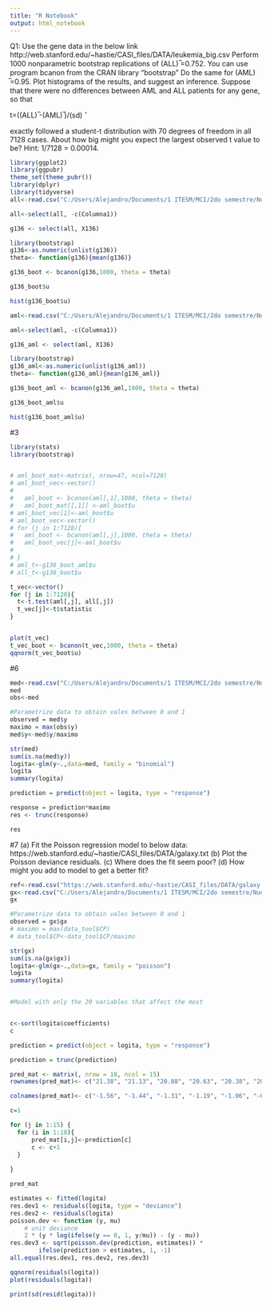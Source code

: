 ```yaml
---
title: "R Notebook"
output: html_notebook
---
```



Q1: Use the gene data in the below link
http://web.stanford.edu/~hastie/CASI_files/DATA/leukemia_big.csv
	Perform 1000 nonparametric bootstrap replications of (ALL) ̅=0.752. You can use program bcanon from the CRAN library “bootstrap” 
	Do the same for (AML) ̅=0.95.
	Plot histograms of the results, and suggest an inference.
Suppose that there were no differences between AML and ALL patients for any gene, so that 

t=((ALL) ̅-(AML) ̅)/(sd) ̂ 

exactly followed a student-t distribution with 70 degrees of freedom in all 7128 cases. About how big might you expect the largest observed t value to be? Hint: 1/7128 = 0.00014. 



```r
library(ggplot2)
library(ggpubr)
theme_set(theme_pubr())
library(dplyr)
library(tidyverse)
all<-read.csv("C:/Users/Alejandro/Documents/1 ITESM/MCI/2do semestre/Nueva carpeta/Final/ALL.csv",  header = TRUE, stringsAsFactors = FALSE, na.strings = "NA")
```
```r
all<-select(all, -c(Columna1))

g136 <- select(all, X136)
```


```r

library(bootstrap)
g136<-as.numeric(unlist(g136))
theta<- function(g136){mean(g136)}

g136_boot <- bcanon(g136,1000, theta = theta)

g136_boot$u

hist(g136_boot$u)

```


```r
aml<-read.csv("C:/Users/Alejandro/Documents/1 ITESM/MCI/2do semestre/Nueva carpeta/Final/AML.csv",  header = TRUE, stringsAsFactors = FALSE, na.strings = "NA")
```

```r
aml<-select(aml, -c(Columna1))

g136_aml <- select(aml, X136)
```

```r

library(bootstrap)
g136_aml<-as.numeric(unlist(g136_aml))
theta<- function(g136_aml){mean(g136_aml)}

g136_boot_aml <- bcanon(g136_aml,1000, theta = theta)

g136_boot_aml$u

hist(g136_boot_aml$u)
```
#3

```r
library(stats)
library(bootstrap)


# aml_boot_mat<-matrix(, nrow=47, ncol=7128)
# aml_boot_vec<-vector()
# 
#   aml_boot <- bcanon(aml[,1],1000, theta = theta)
#   aml_boot_mat[[,1]] <-aml_boot$u
# aml_boot_vec[1]<-aml_boot$u
# aml_boot_vec<-vector()
# for (j in 1:7128){
#   aml_boot <- bcanon(aml[,j],1000, theta = theta)
#   aml_boot_vec[j]<-aml_boot$u
#   
# }
# aml_t<-g136_boot_aml$u
# all_t<-g136_boot$u

t_vec<-vector()
for (j in 1:7128){
  t<-t.test(aml[,j], all[,j])
  t_vec[j]<-t$statistic
}


plot(t_vec)
t_vec_boot <- bcanon(t_vec,1000, theta = theta)
qqnorm(t_vec_boot$u)
```


#6



```r
med<-read.csv("C:/Users/Alejandro/Documents/1 ITESM/MCI/2do semestre/Nueva carpeta/Final/med.csv",  header = TRUE, stringsAsFactors = FALSE, na.strings = "NA")
med
obs<-med

```
```r
#Parametrize data to obtain vales between 0 and 1
observed = med$y
maximo = max(obs$y)
med$y<-med$y/maximo

str(med)
sum(is.na(med$y))
logita<-glm(y~.,data=med, family = "binomial")
logita
summary(logita)

prediction = predict(object = logita, type = "response")

response = prediction*maximo
res <- trunc(response)

res
```




#7
(a) Fit the Poisson regression model to below data: 
https://web.stanford.edu/~hastie/CASI_files/DATA/galaxy.txt
(b) Plot the Poisson deviance residuals. 
(c) Where does the fit seem poor?
(d) How might you add to model to get a better fit? 



```r
ref<-read.csv("https://web.stanford.edu/~hastie/CASI_files/DATA/galaxy.txt",  header = FALSE, stringsAsFactors = FALSE, na.strings = "NA")
gx<-read.csv("C:/Users/Alejandro/Documents/1 ITESM/MCI/2do semestre/Nueva carpeta/Final/gx.csv",  header = TRUE, stringsAsFactors = FALSE, na.strings = "NA")
gx

```
```r
#Parametrize data to obtain vales between 0 and 1
observed = gx$gx
# maximo = max(data_tool$CP)
# data_tool$CP<-data_tool$CP/maximo

str(gx)
sum(is.na(gx$gx))
logita<-glm(gx~.,data=gx, family = "poisson")
logita
summary(logita)


#Model with only the 20 variables that affect the most


c<-sort(logita$coefficients)
c

prediction = predict(object = logita, type = "response")

prediction = trunc(prediction)

pred_mat <- matrix(, nrow = 18, ncol = 15)
rownames(pred_mat)<- c("21.38", "21.13", "20.88", "20.63", "20.38", "20.13", "19.88", "19.63", "19.38", "19.13", "18.88", "18.63", "18.38", "18.13", "17.88", "17.63", "17.38", "17.13")

colnames(pred_mat)<- c("-1.56", "-1.44", "-1.31", "-1.19", "-1.06", "-0.94", "-0.81", "-0.69", "-0.56", "-0.44", "-0.31", "-0.19", "-0.06", "0.06", "0.19")

c=1

for (j in 1:15) {
  for (i in 1:18){
      pred_mat[i,j]<-prediction[c]
      c <- c+1
  }
  
}

pred_mat
```
```r
estimates <- fitted(logita)
res.dev1 <- residuals(logita, type = "deviance")
res.dev2 <- residuals(logita)
poisson.dev <- function (y, mu) 
    # unit deviance
    2 * (y * log(ifelse(y == 0, 1, y/mu)) - (y - mu))
res.dev3 <- sqrt(poisson.dev(prediction, estimates)) * 
        ifelse(prediction > estimates, 1, -1)
all.equal(res.dev1, res.dev2, res.dev3)

qqnorm(residuals(logita))
plot(residuals(logita))

print(sd(resid(logita)))
```

